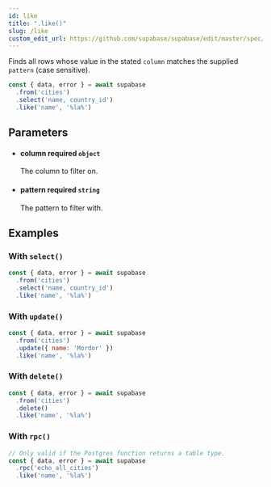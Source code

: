 ```yaml
---
id: like
title: ".like()"
slug: /like
custom_edit_url: https://github.com/supabase/supabase/edit/master/spec/supabase_js_v1.yml
---
```


Finds all rows whose value in the stated `column` matches the supplied
`pattern` (case sensitive).

```js
const { data, error } = await supabase
  .from('cities')
  .select('name, country_id')
  .like('name', '%la%')
```


## Parameters


<ul className="method-list-group">
  
<li className="method-list-item">
  <h4 className="method-list-item-label">
    <span className="method-list-item-label-name">
      column
    </span>
    <span className="method-list-item-label-badge required">
      required
    </span>
    <span className="method-list-item-validation">
      <code>object</code>
    </span>
  </h4>
  <div class="method-list-item-description">

The column to filter on.

  </div>
  
</li>


<li className="method-list-item">
  <h4 className="method-list-item-label">
    <span className="method-list-item-label-name">
      pattern
    </span>
    <span className="method-list-item-label-badge required">
      required
    </span>
    <span className="method-list-item-validation">
      <code>string</code>
    </span>
  </h4>
  <div class="method-list-item-description">

The pattern to filter with.

  </div>
  
</li>

</ul>














## Examples

### With `select()`



```js
const { data, error } = await supabase
  .from('cities')
  .select('name, country_id')
  .like('name', '%la%')
```

### With `update()`



```js
const { data, error } = await supabase
  .from('cities')
  .update({ name: 'Mordor' })
  .like('name', '%la%')
```

### With `delete()`



```js
const { data, error } = await supabase
  .from('cities')
  .delete()
  .like('name', '%la%')
```

### With `rpc()`



```js
// Only valid if the Postgres function returns a table type.
const { data, error } = await supabase
  .rpc('echo_all_cities')
  .like('name', '%la%')
```